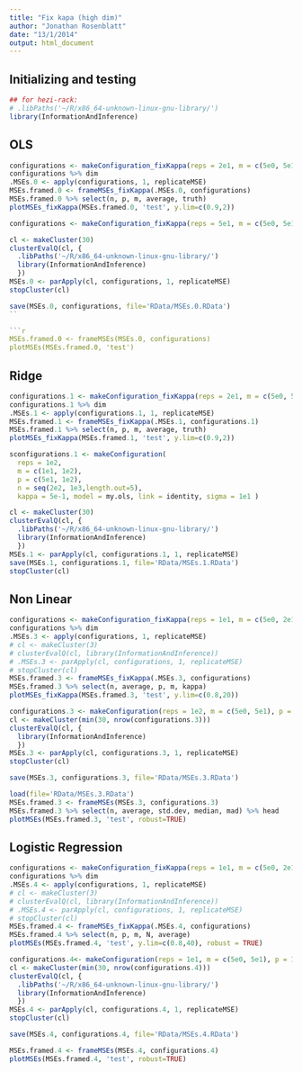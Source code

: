 ```yaml
---
title: "Fix kapa (high dim)"
author: "Jonathan Rosenblatt"
date: "13/1/2014"
output: html_document
---
```


## Initializing and testing
```r
## for hezi-rack: 
# .libPaths('~/R/x86_64-unknown-linux-gnu-library/')
library(InformationAndInference)
```



## OLS
```r
configurations <- makeConfiguration_fixKappa(reps = 2e1, m = c(5e0, 5e1), n = c(1.5e2, 1e3) , kappa = 0.1, model = my.ols, link = identity, sigma = 1e1, beta.maker = makeBetasRandom, beta.star.maker = BetaStarIdentity, data.maker = makeRegressionData, truth.fun = truthOLS) 
configurations %>% dim
.MSEs.0 <- apply(configurations, 1, replicateMSE)
MSEs.framed.0 <- frameMSEs_fixKappa(.MSEs.0, configurations)
MSEs.framed.0 %>% select(n, p, m, average, truth)
plotMSEs_fixKappa(MSEs.framed.0, 'test', y.lim=c(0.9,2))
```


```r
configurations <- makeConfiguration_fixKappa(reps = 5e1, m = c(5e0, 5e1), n = c(1.5e2, 2e2, 4e2) , kappa = c(0.1,0.5,0.9), lambda = 10, model = my.ols, link = identity, sigma = 1e1, beta.maker = makeBetasDeterministic, beta.star.maker = BetaStarIdentity, data.maker = makeRegressionData) 

cl <- makeCluster(30)
clusterEvalQ(cl, {
  .libPaths('~/R/x86_64-unknown-linux-gnu-library/')
  library(InformationAndInference)
  })
MSEs.0 <- parApply(cl, configurations, 1, replicateMSE)
stopCluster(cl)
```

```r
save(MSEs.0, configurations, file='RData/MSEs.0.RData')
``

```r
MSEs.framed.0 <- frameMSEs(MSEs.0, configurations)
plotMSEs(MSEs.framed.0, 'test')
```




## Ridge
```r
configurations.1 <- makeConfiguration_fixKappa(reps = 2e1, m = c(5e0, 5e1), n = c(1.5e2, 5e2, 1e3) , kappa = 0.1, lambda = 20, model = my.ridge, link = identity, sigma = 1e1, beta.maker = makeBetasRandom, beta.star.maker = BetaStarRidge, data.maker = makeRegressionData) 
configurations.1 %>% dim
.MSEs.1 <- apply(configurations.1, 1, replicateMSE)
MSEs.framed.1 <- frameMSEs_fixKappa(.MSEs.1, configurations.1)
MSEs.framed.1 %>% select(n, p, m, average, truth)
plotMSEs_fixKappa(MSEs.framed.1, 'test', y.lim=c(0.9,2))
```



```r
sconfigurations.1 <- makeConfiguration(
  reps = 1e2,
  m = c(1e1, 1e2), 
  p = c(5e1, 1e2), 
  n = seq(2e2, 1e3,length.out=5), 
  kappa = 5e-1, model = my.ols, link = identity, sigma = 1e1 ) 

cl <- makeCluster(30)
clusterEvalQ(cl, {
  .libPaths('~/R/x86_64-unknown-linux-gnu-library/')
  library(InformationAndInference)
  })
MSEs.1 <- parApply(cl, configurations.1, 1, replicateMSE)
save(MSEs.1, configurations.1, file='RData/MSEs.1.RData')
stopCluster(cl)
```




## Non Linear
```r
configurations <- makeConfiguration_fixKappa(reps = 1e1, m = c(5e0, 2e1), kappa = 0.5, n = c(2e2, 4e2), lambda = NA, model = my.log.link, link = exp, sigma = 1e0, beta.maker = makeBetasRandom, beta.star.maker = BetaStarIdentity, data.maker = makeRegressionData) 
configurations %>% dim
.MSEs.3 <- apply(configurations, 1, replicateMSE)
# cl <- makeCluster(3)
# clusterEvalQ(cl, library(InformationAndInference))
# .MSEs.3 <- parApply(cl, configurations, 1, replicateMSE)
# stopCluster(cl)
MSEs.framed.3 <- frameMSEs_fixKappa(.MSEs.3, configurations)
MSEs.framed.3 %>% select(n, average, p, m, kappa)
plotMSEs_fixKappa(MSEs.framed.3, 'test', y.lim=c(0.8,20))
```


```r
configurations.3 <- makeConfiguration(reps = 1e2, m = c(5e0, 5e1), p = 5e1, n = seq(1e2, 2e2, length.out=5), kappa = 1, lambda = NA, model = my.log.link, link = exp, sigma = 1, beta.maker = makeBetasRandom, beta.star.maker = BetaStarIdentity) 
cl <- makeCluster(min(30, nrow(configurations.3)))
clusterEvalQ(cl, {
  library(InformationAndInference)
  })
MSEs.3 <- parApply(cl, configurations.3, 1, replicateMSE)
stopCluster(cl)
```

```r
save(MSEs.3, configurations.3, file='RData/MSEs.3.RData')
```

```r
load(file='RData/MSEs.3.RData')
MSEs.framed.3 <- frameMSEs(MSEs.3, configurations.3)
MSEs.framed.3 %>% select(n, average, std.dev, median, mad) %>% head
plotMSEs(MSEs.framed.3, 'test', robust=TRUE)
```




## Logistic Regression
```r
configurations <- makeConfiguration_fixKappa(reps = 1e1, m = c(5e0, 2e1), n = seq(1e2, 5e2, length.out = 2), kappa=0.1, model = my.logistic, link = sigmoid, sigma = 1e1, beta.maker =makeBetasRandom, beta.star.maker = BetaStarIdentity, data.maker = makeClassificationData) 
configurations %>% dim
.MSEs.4 <- apply(configurations, 1, replicateMSE)
# cl <- makeCluster(3)
# clusterEvalQ(cl, library(InformationAndInference))
# .MSEs.4 <- parApply(cl, configurations, 1, replicateMSE)
# stopCluster(cl)
MSEs.framed.4 <- frameMSEs_fixKappa(.MSEs.4, configurations)
MSEs.framed.4 %>% select(n, p, m, N, average)
plotMSEs(MSEs.framed.4, 'test', y.lim=c(0.8,40), robust = TRUE)
```



```r
configurations.4<- makeConfiguration(reps = 1e1, m = c(5e0, 5e1), p = 1e2, n = seq(1e2, 1e3, length.out = 4), model = my.logistic, link = sigmoid, sigma = 1e1, beta.maker =makeBetasRandom, beta.star.maker = BetaStarIdentity, data.maker = makeClassificationData) 
cl <- makeCluster(min(30, nrow(configurations.4)))
clusterEvalQ(cl, {
  .libPaths('~/R/x86_64-unknown-linux-gnu-library/')
  library(InformationAndInference)
  })
MSEs.4 <- parApply(cl, configurations.4, 1, replicateMSE)
stopCluster(cl)
```

```r
save(MSEs.4, configurations.4, file='RData/MSEs.4.RData')
```

```r
MSEs.framed.4 <- frameMSEs(MSEs.4, configurations.4)
plotMSEs(MSEs.framed.4, 'test', robust=TRUE)
```



